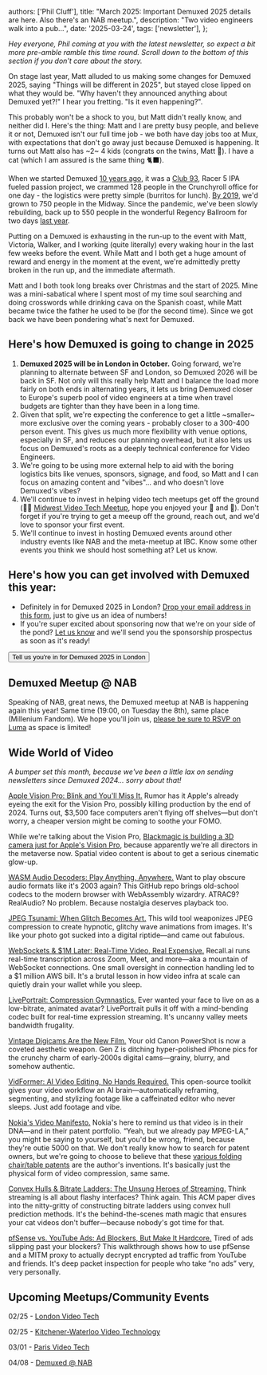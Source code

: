   authors: ['Phil Cluff'],
  title: "March 2025: Important Demuxed 2025 details are here. Also there's an NAB meetup.",
  description: "Two video engineers walk into a pub...",
  date: '2025-03-24',
  tags: ['newsletter'],
};


_Hey everyone, Phil coming at you with the latest newsletter, so expect a bit more pre-amble ramble this time round. Scroll down to the bottom of this section if you don't care about the story._

On stage last year, Matt alluded to us making some changes for Demuxed 2025, saying "Things will be different in 2025", but stayed close lipped on what they would be. "Why haven't they announced anything about Demuxed yet?!" I hear you fretting. "Is it even happening?".

This probably won't be a shock to you, but Matt didn't really know, and neither did I. Here's the thing: Matt and I are pretty busy people, and believe it or not, Demuxed isn't our full time job - we both have day jobs too at Mux, with expectations that don't go away just because Demuxed is happening. It turns out Matt also has ~2~ 4 kids (congrats on the twins, Matt 🎉). I have a cat (which I am assured is the same thing 🐈‍⬛).

When we started Demuxed [10 years ago](https://2015.demuxed.com/), it was a [Club 93](https://www.yelp.com/biz/club-93-san-francisco), Racer 5 IPA fueled passion project, we crammed 128 people in the Crunchyroll office for one day - the logistics were pretty simple (burritos for lunch). [By 2019](https://2019.demuxed.com/), we'd grown to 750 people in the Midway. Since the pandemic, we've been slowly rebuilding, back up to 550 people in the wonderful Regency Ballroom for two days [last year](https://2024.demuxed.com/). 

Putting on a Demuxed is exhausting in the run-up to the event with Matt, Victoria, Walker, and I working (quite literally) every waking hour in the last few weeks before the event. While Matt and I both get a huge amount of reward and energy in the moment at the event, we're admittedly pretty broken in the run up, and the immediate aftermath.

Matt and I both took long breaks over Christmas and the start of 2025. Mine was a mini-sabatical where I spent most of my time soul searching and doing crosswords while drinking cava on the Spanish coast, while Matt became twice the father he used to be (for the second time). Since we got back we have been pondering what's next for Demuxed.

## Here's how Demuxed is going to change in 2025

1. **Demuxed 2025 will be in London in October.** Going forward, we're planning to alternate between SF and London, so Demuxed 2026 will be back in SF. Not only will this really help Matt and I balance the load more fairly on both ends in alternating years, it lets us bring Demuxed closer to Europe's superb pool of video engineers at a time when travel budgets are tighter than they have been in a long time.
2. Given that split, we're expecting the conference to get a little ~smaller~ more exclusive over the coming years - probably closer to a 300-400 person event. This gives us much more flexibility with venue options, especially in SF, and reduces our planning overhead, but it also lets us focus on Demuxed's roots as a deeply technical conference for Video Engineers.
3. We're going to be using more external help to aid with the boring logistics bits like venues, sponsors, signage, and food, so Matt and I can focus on amazing content and "vibes"... and who doesn't love Demuxed's vibes?
4. We'll continue to invest in helping video tech meetups get off the ground (👋🏻 [Midwest Video Tech Meetup](https://www.eventbrite.com/e/first-midwest-video-tech-meetup-tickets-1254559825209?aff=oddtdtcreator), hope you enjoyed your 🍕 and 🍻). Don't forget if you're trying to get a meeup off the ground, reach out, and we'd love to sponsor your first event.
5. We'll continue to invest in hosting Demuxed events around other industry events like NAB and  the meta-meetup at IBC. Know some other events you think we should host something at? Let us know.

## Here's how you can get involved with Demuxed this year:
* Definitely in for Demuxed 2025 in London? [Drop your email address in this form](https://mailchi.mp/demuxed/2025), just to give us an idea of numbers!
* If you're super excited about sponsoring now that we're on your side of the pond? [Let us know](mailto:sponsor@demuxed.com) and we'll send you the sponsorship prospectus as soon as it's ready!

<Link href="https://mailchi.mp/demuxed/2025">
  <Button>Tell us you're in for Demuxed 2025 in London</Button>
</Link>

## Demuxed Meetup @ NAB

Speaking of NAB, great news, the Demuxed meetup at NAB is happening again this year! Same time (19:00, on Tuesday the 8th), same place (Millenium Fandom). We hope you'll join us, [please be sure to RSVP on Luma](https://lu.ma/uzhms97h) as space is limited!

## Wide World of Video

_A bumper set this month, because we've been a little lax on sending newsletters since Demuxed 2024… sorry about that!_

[Apple Vision Pro: Blink and You'll Miss It.](https://www.macrumors.com/2024/10/23/apple-may-stop-producing-vision-pro-by-end-of-2024/) Rumor has it Apple's already eyeing the exit for the Vision Pro, possibly killing production by the end of 2024. Turns out, $3,500 face computers aren't flying off shelves—but don't worry, a cheaper version might be coming to soothe your FOMO. 

While we're talking about the Vision Pro, [Blackmagic is building a 3D camera just for Apple's Vision Pro](https://www.macrumors.com/2024/12/16/black-magic-3d-vision-pro-camera/), because apparently we're all directors in the metaverse now. Spatial video content is about to get a serious cinematic glow-up.

[WASM Audio Decoders: Play Anything, Anywhere.](https://github.com/eshaz/wasm-audio-decoders) Want to play obscure audio formats like it's 2003 again? This GitHub repo brings old-school codecs to the modern browser with WebAssembly wizardry. ATRAC9? RealAudio? No problem. Because nostalgia deserves playback too.

[JPEG Tsunami: When Glitch Becomes Art.](http://jpeg.ffglitch.org/tsunami.html) This wild tool weaponizes JPEG compression to create hypnotic, glitchy wave animations from images. It's like your photo got sucked into a digital riptide—and came out fabulous.

[WebSockets & $1M Later: Real-Time Video, Real Expensive.](https://www.recall.ai/post/how-websockets-cost-us-1m-on-our-aws-bill) Recall.ai runs real-time transcription across Zoom, Meet, and more—aka a mountain of WebSocket connections. One small oversight in connection handling led to a $1 million AWS bill. It's a brutal lesson in how video infra at scale can quietly drain your wallet while you sleep.

[LivePortrait: Compression Gymnastics.](https://mlumiste.com/technical/liveportrait-compression/) Ever wanted your face to live on as a low-bitrate, animated avatar? LivePortrait pulls it off with a mind-bending codec built for real-time expression streaming. It's uncanny valley meets bandwidth frugality.

[Vintage Digicams Are the New Film.](https://arstechnica.com/gadgets/2024/11/vintage-digicams-arent-just-a-fad-theyre-an-artistic-statement/) Your old Canon PowerShot is now a coveted aesthetic weapon. Gen Z is ditching hyper-polished iPhone pics for the crunchy charm of early-2000s digital cams—grainy, blurry, and somehow authentic.

[VidFormer: AI Video Editing, No Hands Required.](https://github.com/ixlab/vidformer) This open-source toolkit gives your video workflow an AI brain—automatically reframing, segmenting, and stylizing footage like a caffeinated editor who never sleeps. Just add footage and vibe.

[Nokia's Video Manifesto.](https://www.nokia.com/blog/video-is-in-our-dna/) Nokia's here to remind us that video is in their DNA—and in their patent portfolio. “Yeah, but we already pay MPEG-LA,” you might be saying to yourself, but you'd be wrong, friend, because they're outie 5000 on that. We don't really know how to search for patent owners, but we're going to choose to believe that these [various folding chair/table patents](https://patents.justia.com/inventor/arvin-patel) are the author's inventions. It's basically just the physical form of video compression, same same. 

[Convex Hulls & Bitrate Ladders: The Unsung Heroes of Streaming.](https://dl.acm.org/doi/pdf/10.1145/3723006) Think streaming is all about flashy interfaces? Think again. This ACM paper dives into the nitty-gritty of constructing bitrate ladders using convex hull prediction methods. It's the behind-the-scenes math magic that ensures your cat videos don't buffer—because nobody's got time for that.

[pfSense vs. YouTube Ads: Ad Blockers, But Make It Hardcore.](https://ericdraken.com/pfsense-decrypt-ad-traffic/) Tired of ads slipping past your blockers? This walkthrough shows how to use pfSense and a MITM proxy to actually decrypt encrypted ad traffic from YouTube and friends. It's deep packet inspection for people who take “no ads” very, very personally.

## Upcoming Meetups/Community Events

02/25 - [London Video Tech](https://lu.ma/4uwyszlx)

02/25 - [Kitchener-Waterloo Video Technology](https://www.meetup.com/kw-video-technology/events/306387416/?eventOrigin=group_upcoming_events)

03/01 - [Paris Video Tech](https://www.meetup.com/paris-video-tech/events/306134394/)

04/08 - [Demuxed @ NAB](https://lu.ma/uzhms97h)
